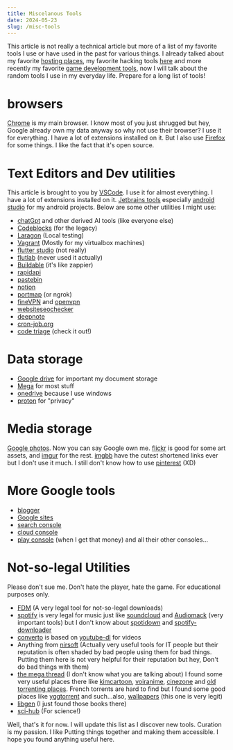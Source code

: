 ```yaml
---
title: Miscelanous Tools
date: 2024-05-23
slug: /misc-tools
---
```


This article is not really a technical article but more of a list of my favorite tools I use or have used in the past
for various things. I already talked about my favorite [hosting places](/posts/hosting-coding/), my favorite
hacking tools [here](https://dev.nairolf32.com/zer0ne/posts/2022/09/my-favorite-tools/) and more recently
my favorite [game development tools](/posts/game-dev-tools/), now I will talk about the random tools I use in my
everyday life. Prepare for a long list of tools!

# browsers

[Chrome](https://www.google.com/chrome/) is my main browser. I know most of you just shrugged but hey,
Google already own my data anyway so why not use their browser? I use it for everything.
I have a lot of extensions installed on it. But I also use [Firefox](https://www.mozilla.org/fr/firefox/new/)
for some things. I like the fact that it's open source.

# Text Editors and Dev utilities

This article is brought to you by [VSCode](https://code.visualstudio.com/). I use it for almost everything.
I have a lot of extensions installed on it. [Jetbrains tools](https://www.jetbrains.com/fr-fr/toolbox-app/) especially
[android studio](https://developer.android.com/studio) for my android projects. Below are some other utilities I might
use:

- [chatGpt](https://chat.openai.com/) and other derived AI tools (like everyone else)
- [Codeblocks](https://www.codeblocks.org/) (for the legacy)
- [Laragon](https://laragon.org/) (Local testing)
- [Vagrant](https://www.vagrantup.com/) (Mostly for my virtualbox machines)
- [flutter studio](https://flutterstudio.app/) (not really)
- [flutlab](https://flutlab.io/profile) (never used it actually)
- [Buildable](https://app.buildable.dev/home) (it's like zappier)
- [rapidapi](https://rapidapi.com)
- [pastebin](https://pastebin.com/u/nairolf32)
- [notion](https://notion.so/)
- [portmap](https://portmap.io/) (or ngrok)
- [fineVPN](https://finevpn.org/) and [openvpn](https://openvpn.net/)
- [websiteseochecker](https://websiteseochecker.com/)
- [deepnote](https://deepnote.com/)
- [cron-job.org](https://console.cron-job.org/dashboard)
- [code triage](https://www.codetriage.com/) (check it out!)

# Data storage

- [Google drive](https://drive.google.com/drive/my-drive) for important my document storage
- [Mega](https://mega.nz/) for most stuff
- [onedrive](https://onedrive.live.com/) because I use windows
- [proton](https://proton.me/fr/drive) for "privacy"

# Media storage

[Google photos](https://photos.google.com/). Now you can say Google own me.
[flickr](https://flickr.com/) is good for some art assets, and [imgur](https://imgur.com/) for the rest.
[imgbb](https://florian-edemessi.imgbb.com/) have the cutest shortened links ever but I don't use it much.
I still don't know how to use [pinterest](https://www.pinterest.fr/) (XD)

# More Google tools

- [blogger](https://www.blogger.com/profile/16394861194423407651)
- [Google sites](https://sites.google.com/)
- [search console](https://search.google.com/search-console/welcome)
- [cloud console](https://console.cloud.google.com/welcome)
- [play console](https://play.google.com/console/signup) (when I get that money)
and all their other consoles...

# Not-so-legal Utilities

Please don't sue me.
Don't hate the player, hate the game.
For educational purposes only.

- [FDM](https://www.freedownloadmanager.org/) (A very legal tool for not-so-legal downloads)
- [spotify](https://www.spotify.com/fr/) is very legal for music just like [soundcloud](https://m.soundcloud.com/)
and [Audiomack](https://audiomack.com/) (very important tools) but I don't know about [spotidown](https://spotifydown.com/fr)
and [spotify-downloader](https://spotify-downloader.com/)
- [converto](https://www.converto.io/en70) is based on [youtube-dl](https://youtube-dl.org/) for videos
- Anything from [nirsoft](https://www.nirsoft.net/) (Actually very useful tools for IT people but their reputation
is often shaded by bad people using them for bad things. Putting them here is not very helpful for their reputation
but hey, Don't do bad things with them)
- [the mega thread](https://www.reddit.com/r/Piracy/wiki/megathread) (I don't know what you are talking about)
I found some very useful places there like [kimcartoon](https://kimcartoon.li/), [voiranime](https://v5.voiranime.com/),
[cinezone](https://cinezone.to/) and [old torrenting places](https://thepiratebay.org/). French torrents are hard to find but I found some good places like [yggtorrent](https://yggtorrent.is/)
and such...also, [wallpapers](https://wallhaven.cc/) (this one is very legit)
- [libgen](http://libgen.rs/) (I just found those books there)
- [sci-hub](https://sci-hub.se/) (For science!)

Well, that's it for now. I will update this list as I discover new tools. Curation is my passion.
I like Putting things together and making them accessible. I hope you found anything useful here.
